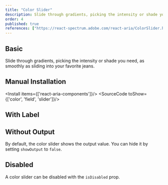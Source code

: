 ```yaml
---
title: "Color Slider"
description: Slide through gradients, picking the intensity or shade you need, as smoothly as sliding into your favorite jeans.
order: 4
published: true
references: ["https://react-spectrum.adobe.com/react-aria/ColorSlider.html#props"]
---
```


## Basic
Slide through gradients, picking the intensity or shade you need, as smoothly as sliding into your favorite jeans.
<How minW72 toUse="colors/color-slider-demo" />

## Manual Installation
<Install items={['react-aria-components']}/>
<SourceCode toShow={['color', 'field', 'slider']}/>

## With Label
<How minW72 toUse="colors/color-slider-with-label-demo" />

## Without Output
By default, the color slider shows the output value. You can hide it by setting `showOutput` to `false`.
<How minW72 toUse="colors/color-slider-without-output-demo" />

## Disabled
A color slider can be disabled with the `isDisabled` prop.
<How minW72 toUse="colors/color-slider-disabled-demo" />
